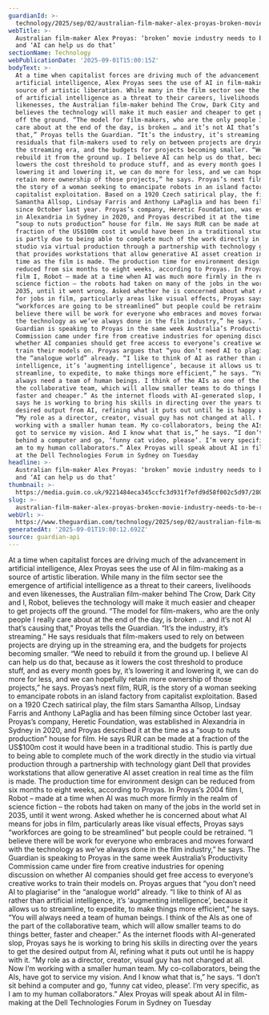 ```yaml
---
guardianId: >-
  technology/2025/sep/02/australian-film-maker-alex-proyas-broken-movie-industry-needs-to-be-rebuilt-and-ai-can-help-us-do-that
webTitle: >-
  Australian film-maker Alex Proyas: ‘broken’ movie industry needs to be rebuilt
  and ‘AI can help us do that’
sectionName: Technology
webPublicationDate: '2025-09-01T15:00:15Z'
bodyText: >-
  At a time when capitalist forces are driving much of the advancement in
  artificial intelligence, Alex Proyas sees the use of AI in film-making as a
  source of artistic liberation. While many in the film sector see the emergence
  of artificial intelligence as a threat to their careers, livelihoods and even
  likenesses, the Australian film-maker behind The Crow, Dark City and I, Robot,
  believes the technology will make it much easier and cheaper to get projects
  off the ground. “The model for film-makers, who are the only people I really
  care about at the end of the day, is broken … and it’s not AI that’s causing
  that,” Proyas tells the Guardian. “It’s the industry, it’s streaming.” He says
  residuals that film-makers used to rely on between projects are drying up in
  the streaming era, and the budgets for projects becoming smaller. “We need to
  rebuild it from the ground up. I believe AI can help us do that, because as it
  lowers the cost threshold to produce stuff, and as every month goes by, it’s
  lowering it and lowering it, we can do more for less, and we can hopefully
  retain more ownership of those projects,” he says. Proyas’s next film, RUR, is
  the story of a woman seeking to emancipate robots in an island factory from
  capitalist exploitation. Based on a 1920 Czech satirical play, the film stars
  Samantha Allsop, Lindsay Farris and Anthony LaPaglia and has been filming
  since October last year. Proyas’s company, Heretic Foundation, was established
  in Alexandria in Sydney in 2020, and Proyas described it at the time as a
  “soup to nuts production” house for film. He says RUR can be made at a
  fraction of the US$100m cost it would have been in a traditional studio. This
  is partly due to being able to complete much of the work directly in the
  studio via virtual production through a partnership with technology giant Dell
  that provides workstations that allow generative AI asset creation in real
  time as the film is made. The production time for environment design can be
  reduced from six months to eight weeks, according to Proyas. In Proyas’s 2004
  film I, Robot – made at a time when AI was much more firmly in the realm of
  science fiction – the robots had taken on many of the jobs in the world set in
  2035, until it went wrong. Asked whether he is concerned about what AI means
  for jobs in film, particularly areas like visual effects, Proyas says
  “workforces are going to be streamlined” but people could be retrained. “I
  believe there will be work for everyone who embraces and moves forward with
  the technology as we’ve always done in the film industry,” he says. The
  Guardian is speaking to Proyas in the same week Australia’s Productivity
  Commission came under fire from creative industries for opening discussion on
  whether AI companies should get free access to everyone’s creative works to
  train their models on. Proyas argues that “you don’t need AI to plagiarise” in
  the “analogue world” already. “I like to think of AI as rather than artificial
  intelligence, it’s ‘augmenting intelligence’, because it allows us to
  streamline, to expedite, to make things more efficient,” he says. “You will
  always need a team of human beings. I think of the AIs as one of the part of
  the collaborative team, which will allow smaller teams to do things better,
  faster and cheaper.” As the internet floods with AI-generated slop, Proyas
  says he is working to bring his skills in directing over the years to get the
  desired output from AI, refining what it puts out until he is happy with it.
  “My role as a director, creator, visual guy has not changed at all. Now I’m
  working with a smaller human team. My co-collaborators, being the AIs, have
  got to service my vision. And I know what that is,” he says. “I don’t sit
  behind a computer and go, ‘funny cat video, please’. I’m very specific, as I
  am to my human collaborators.” Alex Proyas will speak about AI in film-making
  at the Dell Technologies Forum in Sydney on Tuesday
headline: >-
  Australian film-maker Alex Proyas: ‘broken’ movie industry needs to be rebuilt
  and ‘AI can help us do that’
thumbnail: >-
  https://media.guim.co.uk/9221484eca345ccfc3d931f7efd9d58f002c5d97/280_0_2400_1920/500.jpg
slug: >-
  australian-film-maker-alex-proyas-broken-movie-industry-needs-to-be-rebuilt-and-ai-can-help-us-do-that
webUrl: >-
  https://www.theguardian.com/technology/2025/sep/02/australian-film-maker-alex-proyas-broken-movie-industry-needs-to-be-rebuilt-and-ai-can-help-us-do-that
generatedAt: '2025-09-01T19:00:12.692Z'
source: guardian-api
---
```

At a time when capitalist forces are driving much of the advancement in artificial intelligence, Alex Proyas sees the use of AI in film-making as a source of artistic liberation. While many in the film sector see the emergence of artificial intelligence as a threat to their careers, livelihoods and even likenesses, the Australian film-maker behind The Crow, Dark City and I, Robot, believes the technology will make it much easier and cheaper to get projects off the ground. “The model for film-makers, who are the only people I really care about at the end of the day, is broken … and it’s not AI that’s causing that,” Proyas tells the Guardian. “It’s the industry, it’s streaming.” He says residuals that film-makers used to rely on between projects are drying up in the streaming era, and the budgets for projects becoming smaller. “We need to rebuild it from the ground up. I believe AI can help us do that, because as it lowers the cost threshold to produce stuff, and as every month goes by, it’s lowering it and lowering it, we can do more for less, and we can hopefully retain more ownership of those projects,” he says. Proyas’s next film, RUR, is the story of a woman seeking to emancipate robots in an island factory from capitalist exploitation. Based on a 1920 Czech satirical play, the film stars Samantha Allsop, Lindsay Farris and Anthony LaPaglia and has been filming since October last year. Proyas’s company, Heretic Foundation, was established in Alexandria in Sydney in 2020, and Proyas described it at the time as a “soup to nuts production” house for film. He says RUR can be made at a fraction of the US$100m cost it would have been in a traditional studio. This is partly due to being able to complete much of the work directly in the studio via virtual production through a partnership with technology giant Dell that provides workstations that allow generative AI asset creation in real time as the film is made. The production time for environment design can be reduced from six months to eight weeks, according to Proyas. In Proyas’s 2004 film I, Robot – made at a time when AI was much more firmly in the realm of science fiction – the robots had taken on many of the jobs in the world set in 2035, until it went wrong. Asked whether he is concerned about what AI means for jobs in film, particularly areas like visual effects, Proyas says “workforces are going to be streamlined” but people could be retrained. “I believe there will be work for everyone who embraces and moves forward with the technology as we’ve always done in the film industry,” he says. The Guardian is speaking to Proyas in the same week Australia’s Productivity Commission came under fire from creative industries for opening discussion on whether AI companies should get free access to everyone’s creative works to train their models on. Proyas argues that “you don’t need AI to plagiarise” in the “analogue world” already. “I like to think of AI as rather than artificial intelligence, it’s ‘augmenting intelligence’, because it allows us to streamline, to expedite, to make things more efficient,” he says. “You will always need a team of human beings. I think of the AIs as one of the part of the collaborative team, which will allow smaller teams to do things better, faster and cheaper.” As the internet floods with AI-generated slop, Proyas says he is working to bring his skills in directing over the years to get the desired output from AI, refining what it puts out until he is happy with it. “My role as a director, creator, visual guy has not changed at all. Now I’m working with a smaller human team. My co-collaborators, being the AIs, have got to service my vision. And I know what that is,” he says. “I don’t sit behind a computer and go, ‘funny cat video, please’. I’m very specific, as I am to my human collaborators.” Alex Proyas will speak about AI in film-making at the Dell Technologies Forum in Sydney on Tuesday
